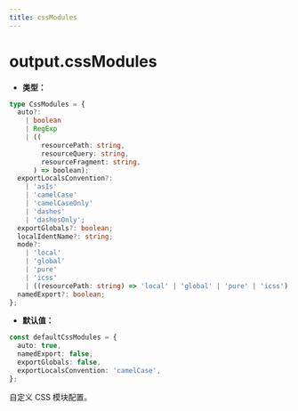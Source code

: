 ```yaml
---
title: cssModules
---
```


# output.cssModules

- **类型：**

```ts
type CssModules = {
  auto?:
    | boolean
    | RegExp
    | ((
        resourcePath: string,
        resourceQuery: string,
        resourceFragment: string,
      ) => boolean);
  exportLocalsConvention?:
    | 'asIs'
    | 'camelCase'
    | 'camelCaseOnly'
    | 'dashes'
    | 'dashesOnly';
  exportGlobals?: boolean;
  localIdentName?: string;
  mode?:
    | 'local'
    | 'global'
    | 'pure'
    | 'icss'
    | ((resourcePath: string) => 'local' | 'global' | 'pure' | 'icss');
  namedExport?: boolean;
};
```

- **默认值：**

```ts
const defaultCssModules = {
  auto: true,
  namedExport: false,
  exportGlobals: false,
  exportLocalsConvention: 'camelCase',
};
```

自定义 CSS 模块配置。


<RsbuildConfig configName="output.cssModules" />
